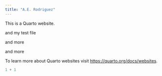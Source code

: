 ```yaml
---
title: "A.E. Rodriguez"
---
```


This is a Quarto website.

and my test file

and more

and more

To learn more about Quarto websites visit <https://quarto.org/docs/websites>.

```r
1 + 1
```

